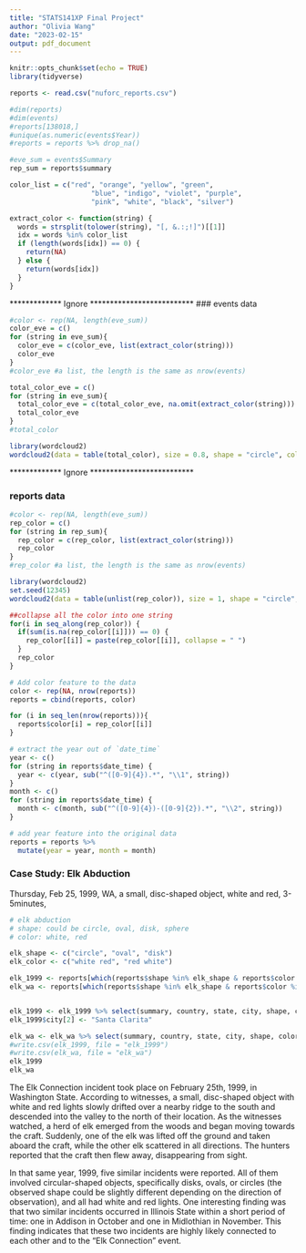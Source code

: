 ```yaml
---
title: "STATS141XP Final Project"
author: "Olivia Wang"
date: "2023-02-15"
output: pdf_document
---
```


```r
knitr::opts_chunk$set(echo = TRUE)
library(tidyverse)
```

```r
reports <- read.csv("nuforc_reports.csv")
```

```r
#dim(reports)
#dim(events)
#reports[138018,]
#unique(as.numeric(events$Year))
#reports = reports %>% drop_na()
```

```r
#eve_sum = events$Summary
rep_sum = reports$summary
```

```r
color_list = c("red", "orange", "yellow", "green", 
                    "blue", "indigo", "violet", "purple",
                    "pink", "white", "black", "silver")

extract_color <- function(string) {
  words = strsplit(tolower(string), "[, &.:;!]")[[1]]
  idx = words %in% color_list
  if (length(words[idx]) == 0) {
    return(NA)
  } else {
    return(words[idx])
  }
}
```

************* Ignore **************************
### events data
```r
#color <- rep(NA, length(eve_sum))
color_eve = c()
for (string in eve_sum){
  color_eve = c(color_eve, list(extract_color(string)))
  color_eve
}
#color_eve #a list, the length is the same as nrow(events)
```

```r
total_color_eve = c() 
for (string in eve_sum){
  total_color_eve = c(total_color_eve, na.omit(extract_color(string)))
  total_color_eve
}
#total_color
```


```r
library(wordcloud2)
wordcloud2(data = table(total_color), size = 0.8, shape = "circle", color = "random-dark", backgroundColor = "white")
```

************* Ignore **************************

### reports data
```r
#color <- rep(NA, length(eve_sum))
rep_color = c()
for (string in rep_sum){
  rep_color = c(rep_color, list(extract_color(string)))
  rep_color
}
#rep_color #a list, the length is the same as nrow(events)
```


```r
library(wordcloud2)
set.seed(12345)
wordcloud2(data = table(unlist(rep_color)), size = 1, shape = "circle", color = "random-dark", backgroundColor = "white")
```

```r
##collapse all the color into one string
for(i in seq_along(rep_color)) {
  if(sum(is.na(rep_color[[i]])) == 0) {
    rep_color[[i]] = paste(rep_color[[i]], collapse = " ")
  }
  rep_color
}
```

```r
# Add color feature to the data
color <- rep(NA, nrow(reports))
reports = cbind(reports, color)

for (i in seq_len(nrow(reports))){
  reports$color[i] = rep_color[[i]]
}
```





```r
# extract the year out of `date_time`
year <- c()
for (string in reports$date_time) {
  year <- c(year, sub("^([0-9]{4}).*", "\\1", string))
}
month <- c()
for (string in reports$date_time) {
  month <- c(month, sub("^([0-9]{4})-([0-9]{2}).*", "\\2", string))
}
```

```r
# add year feature into the original data
reports = reports %>% 
  mutate(year = year, month = month)
```

### Case Study: Elk Abduction
Thursday, Feb 25, 1999, WA, a small, disc-shaped object, white and red, 3-5minutes, 
```r
# elk abduction
# shape: could be circle, oval, disk, sphere
# color: white, red

elk_shape <- c("circle", "oval", "disk")
elk_color <- c("white red", "red white")

elk_1999 <- reports[which(reports$shape %in% elk_shape & reports$color %in% elk_color & reports$year == 1999),]
elk_wa <- reports[which(reports$shape %in% elk_shape & reports$color %in% elk_color & reports$state == "WA"),] %>% drop_na()


elk_1999 <- elk_1999 %>% select(summary, country, state, city, shape, color, duration, year, month)
elk_1999$city[2] <- "Santa Clarita"

elk_wa <- elk_wa %>% select(summary, country, state, city, shape, color, duration, year, month)
#write.csv(elk_1999, file = "elk_1999")
#write.csv(elk_wa, file = "elk_wa")
elk_1999
elk_wa
```

The Elk Connection incident took place on February 25th, 1999, in Washington State. According to witnesses, a small, disc-shaped object with white and red lights slowly drifted over a nearby ridge to the south and descended into the valley to the north of their location. As the witnesses watched, a herd of elk emerged from the woods and began moving towards the craft. Suddenly, one of the elk was lifted off the ground and taken aboard the craft, while the other elk scattered in all directions. The hunters reported that the craft then flew away, disappearing from sight.

In that same year, 1999, five similar incidents were reported. All of them involved circular-shaped objects, specifically disks, ovals, or circles (the observed shape could be slightly different depending on the direction of observation), and all had white and red lights. One interesting finding was that two similar incidents occurred in Illinois State within a short period of time: one in Addison in October and one in Midlothian in November. This finding indicates that these two incidents are highly likely connected to each other and to the "Elk Connection" event. 

